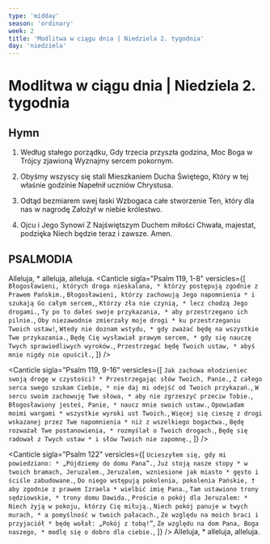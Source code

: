 ```yaml
---
type: 'midday'
season: 'ordinary'
week: 2
title: 'Modlitwa w ciągu dnia | Niedziela 2. tygodnia'
day: 'niedziela'
---
```


# Modlitwa w ciągu dnia | Niedziela 2. tygodnia

<OpeningVersicle />

## Hymn

1. Według stałego porządku,
   Gdy trzecia przyszła godzina,
   Moc Boga w Trójcy zjawioną
   Wyznajmy sercem pokornym.

2. Obyśmy wszyscy się stali
   Mieszkaniem Ducha Świętego,
   Który w tej właśnie godzinie
   Napełnił uczniów Chrystusa.

3. Odtąd bezmiarem swej łaski
   Wzbogaca całe stworzenie
   Ten, który dla nas w nagrodę
   Założył w niebie królestwo.

4. Ojcu i Jego Synowi
   Z Najświętszym Duchem miłości
   Chwała, majestat, podzięka
   Niech będzie teraz i zawsze. Amen.

## PSALMODIA

<Antiphon>Alleluja, * alleluja, alleluja.</Antiphon>
<Canticle
  sigla="Psalm 119, 1-8"
  versicles={[
`Błogosławieni, których droga nieskalana, *
którzy postępują zgodnie z Prawem Pańskim.`,
`Błogosławieni, którzy zachowują Jego napomnienia *
i szukają Go całym sercem,`,
`Którzy zła nie czynią, *
lecz chodzą Jego drogami.`,
`Ty po to dałeś swoje przykazania, *
aby przestrzegano ich pilnie.`,
`Oby niezawodnie zmierzały moje drogi *
ku przestrzeganiu Twoich ustaw!`,
`Wtedy nie doznam wstydu, *
gdy zważać będę na wszystkie Twe przykazania.`,
`Będę Cię wysławiał prawym sercem, *
gdy się nauczę Twych sprawiedliwych wyroków.`,
`Przestrzegać będę Twoich ustaw, *
abyś mnie nigdy nie opuścił.`,
  ]}
/>

<Canticle
  sigla="Psalm 119, 9-16"
  versicles={[
`Jak zachowa młodzieniec swoją drogę w czystości? *
Przestrzegając słów Twoich, Panie.`,
`Z całego serca swego szukam Ciebie, *
nie daj mi odejść od Twoich przykazań.`,
`W sercu swoim zachowuję Twe słowa, *
aby nie zgrzeszyć przeciw Tobie.`,
`Błogosławiony jesteś, Panie, *
naucz mnie swoich ustaw.`,
`Opowiadam moimi wargami *
wszystkie wyroki ust Twoich.`,
`Więcej się cieszę z drogi wskazanej przez Twe napomnienia *
niż z wszelkiego bogactwa.`,
`Będę rozważał Twe postanowienia, *
rozmyślał o Twoich drogach.`,
`Będę się radował z Twych ustaw *
i słów Twoich nie zapomnę.`,
  ]}
/>

<Canticle
  sigla="Psalm 122"
  versicles={[
    `Ucieszyłem się, gdy mi powiedziano: *
„Pójdziemy do domu Pana”.`,
    `Już stoją nasze stopy *
w twoich bramach, Jeruzalem.`,
    `Jeruzalem, wzniesione jak miasto *
gęsto i ściśle zabudowane.`,
    `Do niego wstępują pokolenia, pokolenia Pańskie, †
aby zgodnie z prawem Izraela *
wielbić imię Pana.`,
    `Tam ustawiono trony sędziowskie, *
trony domu Dawida.`,
    `Proście o pokój dla Jeruzalem: *
Niech żyją w pokoju, którzy Cię miłują.`,
    `Niech pokój panuje w twych murach, *
a pomyślność w twoich pałacach.`,
    `Ze względu na moich braci i przyjaciół *
będę wołał: „Pokój z tobą!”`,
    `Ze względu na dom Pana, Boga naszego, *
modlę się o dobro dla ciebie.`,
  ]}
/>
<Antiphon>Alleluja, * alleluja, alleluja.</Antiphon>

<WeeklyRotation>
  <MiddayPassagePrayer
    sigla="1 J 4, 16"
    passage={`Myśmy poznali i uwierzyli miłości, jaką Bóg ma ku nam. Bóg jest miłością: kto trwa w miłości, trwa w Bogu, a Bóg trwa w nim.`}
    versicle="Nakłoń me serce do Twoich napomnień."
    response="Udziel mi życia przez swoje słowo."
    prayer="Boże, Ty ukazujesz błądzącym światło Twojej prawdy, aby mogli wrócić na drogę sprawiedliwości, † spraw, niech ci, którzy uważają się za chrześcijan, odrzucą wszystko, co się sprzeciwia tej godności, * a zabiegają o to, co jest z nią zgodne. Przez Chrystusa, Pana naszego."
  />

  <MiddayPassagePrayer
    sigla="Rz 8, 26"
    passage="Duch przychodzi z pomocą naszej słabości. Gdy bowiem nie umiemy się modlić tak, jak trzeba, sam Duch przyczynia się za nami w błaganiach, których nie można wyrazić słowami."
    versicle="Twoje słowo, Panie, jest wieczne."
    response="Twoja wierność trwa przez pokolenia."
    prayer="Boże, Ty ukazujesz błądzącym światło Twojej prawdy, aby mogli wrócić na drogę sprawiedliwości, † spraw, niech ci, którzy uważają się za chrześcijan, odrzucą wszystko, co się sprzeciwia tej godności, * a zabiegają o to, co jest z nią zgodne. Przez Chrystusa, Pana naszego."
  />

  <MiddayPassagePrayer
    sigla="Ga 6, 9-10"
    passage="W czynieniu dobrze nie ustawajmy, bo gdy pora nadejdzie, będziemy zbierać plony, o ile w pracy nie ustaniemy. A zatem, dopóki mamy czas, czyńmy dobrze wszystkim, a zwłaszcza naszym braciom w wierze."
    versicle="Z całego serca wołam, wysłuchaj mnie, Panie."
    response="Zachować chcę Twoje ustawy."
    prayer="Boże, Ty ukazujesz błądzącym światło Twojej prawdy, aby mogli wrócić na drogę sprawiedliwości, † spraw, niech ci, którzy uważają się za chrześcijan, odrzucą wszystko, co się sprzeciwia tej godności, * a zabiegają o to, co jest z nią zgodne. Przez Chrystusa, Pana naszego."
  />
</WeeklyRotation>
